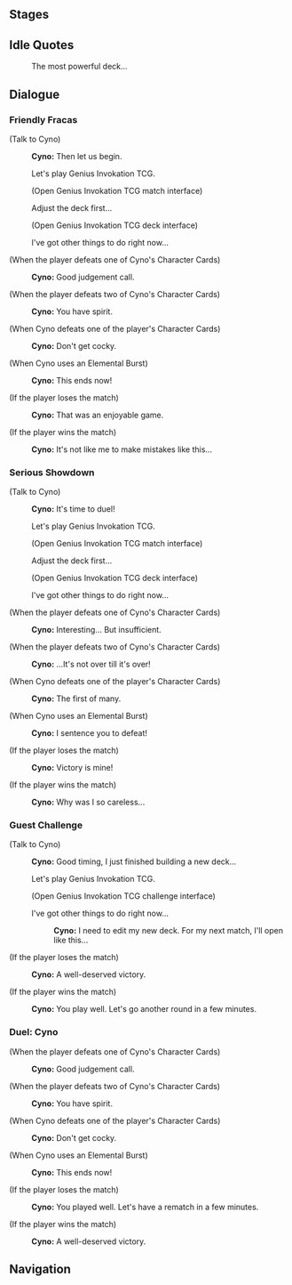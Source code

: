 {{Genius Invokation TCG Character Stages Intro}}

==Stages==
{{Genius Invokation TCG Stages/Detailed|Cyno}}

==Idle Quotes==
{{Dialogue start}}
:{{DIcon|Idle}} The most powerful deck...
{{Dialogue end}}

==Dialogue==
===Friendly Fracas===
{{Dialogue start}}
;(Talk to Cyno)
:{{A|vo card cyno invite easy 01.ogg}} '''Cyno:''' Then let us begin.
:{{DIcon}} Let's play Genius Invokation TCG.
:;(Open Genius Invokation TCG match interface)
:{{DIcon}} Adjust the deck first...
:;(Open Genius Invokation TCG deck interface)
:{{DIcon}} I've got other things to do right now...

;(When the player defeats one of Cyno's Character Cards)
:{{A|vo card cyno ingame easy 02.ogg}} '''Cyno:''' Good judgement call.

;(When the player defeats two of Cyno's Character Cards)
:{{A|vo card cyno ingame easy 03.ogg}} '''Cyno:''' You have spirit.

;(When Cyno defeats one of the player's Character Cards)
:{{A|vo card cyno ingame easy 01.ogg}} '''Cyno:''' Don't get cocky.

;(When Cyno uses an Elemental Burst)
:{{A|vo card cyno ingame easy 04.ogg}} '''Cyno:''' This ends now!

;(If the player loses the match)
:{{A|vo card cyno invite easy 02.ogg}} '''Cyno:''' That was an enjoyable game.

;(If the player wins the match)
:{{A|vo card cyno invite easy 03.ogg}} '''Cyno:''' It's not like me to make mistakes like this...
{{Dialogue end}}

===Serious Showdown===
{{Dialogue start}}
;(Talk to Cyno)
:{{A|vo card cyno invite hard 01.ogg}} '''Cyno:''' It's time to duel!
:{{DIcon}} Let's play Genius Invokation TCG.
:;(Open Genius Invokation TCG match interface)
:{{DIcon}} Adjust the deck first...
:;(Open Genius Invokation TCG deck interface)
:{{DIcon}} I've got other things to do right now...

;(When the player defeats one of Cyno's Character Cards)
:{{A|vo card cyno ingame hard 02.ogg}} '''Cyno:''' Interesting... But insufficient.

;(When the player defeats two of Cyno's Character Cards)
:{{A|vo card cyno ingame hard 03.ogg}} '''Cyno:''' ...It's not over till it's over!

;(When Cyno defeats one of the player's Character Cards)
:{{A|vo card cyno ingame hard 01.ogg}} '''Cyno:''' The first of many.

;(When Cyno uses an Elemental Burst)
:{{A|vo card cyno ingame hard 04.ogg}} '''Cyno:''' I sentence you to defeat!

;(If the player loses the match)
:{{A|vo card cyno invite hard 02.ogg}} '''Cyno:''' Victory is mine!

;(If the player wins the match)
:{{A|vo card cyno invite hard 03.ogg}} '''Cyno:''' Why was I so careless...
{{Dialogue end}}

===Guest Challenge===
{{Dialogue start}}
;(Talk to Cyno)
:{{A|vo card cyno freetalk 01.ogg}} '''Cyno:''' Good timing, I just finished building a new deck...
:{{DIcon}} Let's play Genius Invokation TCG.
:;(Open Genius Invokation TCG challenge interface)
:{{DIcon}} I've got other things to do right now...
::{{A|vo card cyno leave 01.ogg}} '''Cyno:''' I need to edit my new deck. For my next match, I'll open like this...

;(If the player loses the match)
:{{A|vo card cyno endofgame win 01.ogg}} '''Cyno:''' A well-deserved victory.

;(If the player wins the match)
:{{A|vo card cyno endofgame fail 01.ogg}} '''Cyno:''' You play well. Let's go another round in a few minutes.
{{Dialogue end}}

===Duel: Cyno===
{{Dialogue start}}
;(When the player defeats one of Cyno's Character Cards)
:{{A|vo card cyno ingame easy 02.ogg}} '''Cyno:''' Good judgement call.

;(When the player defeats two of Cyno's Character Cards)
:{{A|vo card cyno ingame easy 03.ogg}} '''Cyno:''' You have spirit.

;(When Cyno defeats one of the player's Character Cards)
:{{A|vo card cyno ingame easy 01.ogg}} '''Cyno:''' Don't get cocky.

;(When Cyno uses an Elemental Burst)
:{{A|vo card cyno ingame easy 04.ogg}} '''Cyno:''' This ends now!

;(If the player loses the match)
:{{A|}} '''Cyno:''' You played well. Let's have a rematch in a few minutes.

;(If the player wins the match)
:{{A|}} '''Cyno:''' A well-deserved victory.
{{Dialogue end}}

==Navigation==
{{Genius Invokation TCG Stages Navbox}}